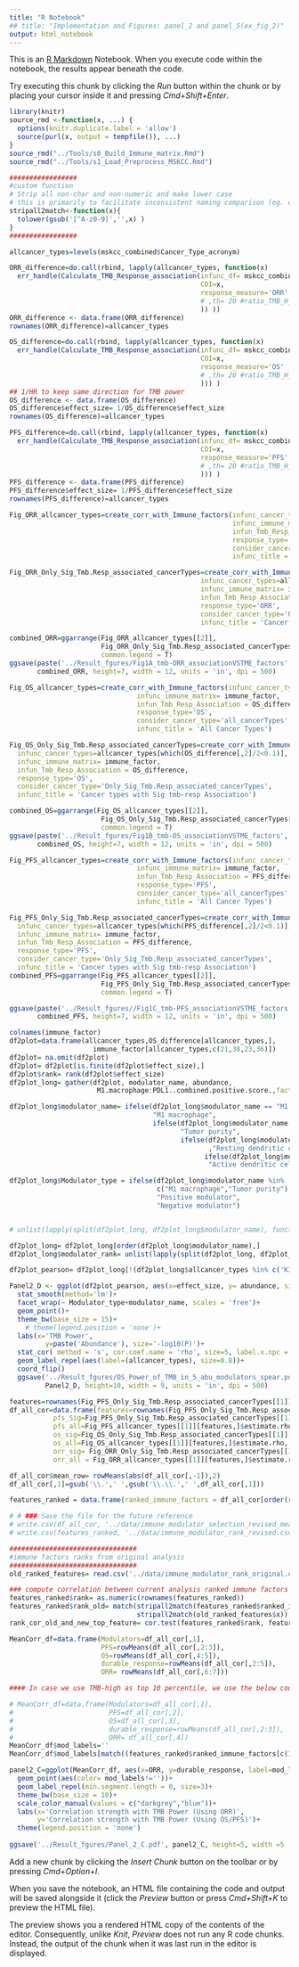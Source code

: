 ```yaml
---
title: "R Notebook"
## title: "Implementation and Figures: panel_2 and panel_5(ex_fig_2)"
output: html_notebook
---
```


This is an [R Markdown](http://rmarkdown.rstudio.com) Notebook. When you execute code within the notebook, the results appear beneath the code. 

Try executing this chunk by clicking the *Run* button within the chunk or by placing your cursor inside it and pressing *Cmd+Shift+Enter*. 

<!-- sourcing data and function file-->
```r
library(knitr)
source_rmd <-function(x, ...) {
  options(knitr.duplicate.label = 'allow')
  source(purl(x, output = tempfile()), ...)
}
source_rmd("../Tools/s0_Build_Immune_matrix.Rmd")
source_rmd("../Tools/s1_Load_Preprocess_MSKCC.Rmd")

#################
#custom function
# Strip all non-char and non-numeric and make lower case
# this is primarily to facilitate inconsistent naming comparison (eg. drugNames)
stripall2match<-function(x){
  tolower(gsub('[^A-z0-9]','',x) )
}
#################
```

<!-- Run s0 and s1 to load and preprocess the data and functions required-->
<!-- Calculate Response difference btw tmb-high vs low group-->
<!--Update- comment the argument in case of original analysis, please check the function and comment mention in s1_Load_Preprocess_MSKCC.Rmd -->
```r
allcancer_types=levels(mskcc_combined$Cancer_Type_acronym)

ORR_difference=do.call(rbind, lapply(allcancer_types, function(x)
  err_handle(Calculate_TMB_Response_association(infunc_df= mskcc_combined,
                                                COI=x,
                                                response_measure='ORR'
                                                # ,th= 20 #ratio_TMB_H_vs_L*100
                                                )) ))
ORR_difference <- data.frame(ORR_difference)
rownames(ORR_difference)=allcancer_types

OS_difference=do.call(rbind, lapply(allcancer_types, function(x)
  err_handle(Calculate_TMB_Response_association(infunc_df= mskcc_combined,
                                                COI=x,
                                                response_measure='OS'
                                                # ,th= 20 #ratio_TMB_H_vs_L*100
                                                ))) )
## 1/HR to keep same direction for TMB power
OS_difference <- data.frame(OS_difference)
OS_difference$effect_size= 1/OS_difference$effect_size
rownames(OS_difference)=allcancer_types

PFS_difference=do.call(rbind, lapply(allcancer_types, function(x)
  err_handle(Calculate_TMB_Response_association(infunc_df= mskcc_combined,
                                                COI=x,
                                                response_measure='PFS'
                                                # ,th= 20 #ratio_TMB_H_vs_L*100
                                                ))) )
PFS_difference <- data.frame(PFS_difference)
PFS_difference$effect_size= 1/PFS_difference$effect_size
rownames(PFS_difference)=allcancer_types
```

<!-- Figure 2B and extended_figure 2C-->
<!-- Immune determinants of tmb-response association Part 1: ORR-->
```r
Fig_ORR_allcancer_types=create_corr_with_Immune_factors(infunc_cancer_types=allcancer_types,
                                                        infunc_immune_matrix= immune_factor, #### set immune_factor for original analyis
                                                        infun_Tmb_Resp_Association = ORR_difference,
                                                        response_type='ORR',
                                                        consider_cancer_type='all_cancerTypes',
                                                        infunc_title = 'All Cancer Types')

Fig_ORR_Only_Sig_Tmb.Resp_associated_cancerTypes=create_corr_with_Immune_factors(
                                                infunc_cancer_types=allcancer_types[which(ORR_difference[,2]/2<0.1)],
                                                infunc_immune_matrix= immune_factor,
                                                infun_Tmb_Resp_Association = ORR_difference,
                                                response_type='ORR',
                                                consider_cancer_type='Only_Sig_Tmb.Resp_associated_cancerTypes',
                                                infunc_title = 'Cancer types with Sig Power of TMB')

combined_ORR=ggarrange(Fig_ORR_allcancer_types[[2]], 
                       Fig_ORR_Only_Sig_Tmb.Resp_associated_cancerTypes[[2]], 
                       common.legend = T)
ggsave(paste('../Result_fgures/Fig1A_tmb-ORR_associationVSTME_factors','.pdf', sep ='' ),
       combined_ORR, height=7, width = 12, units = 'in', dpi = 500)

```
<!-- Figure 2A and extended_figure 2B-->
<!-- Immune determinants of tmb-response association Part 2: OS-->
```r
Fig_OS_allcancer_types=create_corr_with_Immune_factors(infunc_cancer_types=allcancer_types,
                                infunc_immune_matrix= immune_factor,
                                infun_Tmb_Resp_Association = OS_difference,
                                response_type='OS',
                                consider_cancer_type='all_cancerTypes',
                                infunc_title = 'All Cancer Types')

Fig_OS_Only_Sig_Tmb.Resp_associated_cancerTypes=create_corr_with_Immune_factors(
  infunc_cancer_types=allcancer_types[which(OS_difference[,2]/2<0.1)],
  infunc_immune_matrix= immune_factor,
  infun_Tmb_Resp_Association = OS_difference,
  response_type='OS',
  consider_cancer_type='Only_Sig_Tmb.Resp_associated_cancerTypes',
  infunc_title = 'Cancer types with Sig tmb-resp Association')

combined_OS=ggarrange(Fig_OS_allcancer_types[[2]], 
                       Fig_OS_Only_Sig_Tmb.Resp_associated_cancerTypes[[2]], 
                       common.legend = T)
ggsave(paste('../Result_fgures/Fig1B_tmb-OS_associationVSTME_factors','.pdf', sep ='' ),
       combined_OS, height=7, width = 12, units = 'in', dpi = 500)


```
<!-- extended_figure 2A-->
<!-- Immune determinants of tmb-response association Part 3: PFS-->
```r
Fig_PFS_allcancer_types=create_corr_with_Immune_factors(infunc_cancer_types=allcancer_types,
                                infunc_immune_matrix= immune_factor,
                                infun_Tmb_Resp_Association = PFS_difference,
                                response_type='PFS',
                                consider_cancer_type='all_cancerTypes',
                                infunc_title = 'All Cancer Types')

Fig_PFS_Only_Sig_Tmb.Resp_associated_cancerTypes=create_corr_with_Immune_factors(
  infunc_cancer_types=allcancer_types[which(PFS_difference[,2]/2<0.1)],
  infunc_immune_matrix= immune_factor,
  infun_Tmb_Resp_Association = PFS_difference,
  response_type='PFS',
  consider_cancer_type='Only_Sig_Tmb.Resp_associated_cancerTypes',
  infunc_title = 'Cancer types with Sig tmb-resp Association')
combined_PFS=ggarrange(Fig_PFS_allcancer_types[[2]], 
                       Fig_PFS_Only_Sig_Tmb.Resp_associated_cancerTypes[[2]], 
                       common.legend = T)

ggsave(paste('../Result_fgures//Fig1C_tmb-PFS_associationVSTME_factors', '.pdf', sep ='' ),
       combined_PFS, height=7, width = 12, units = 'in', dpi = 500)
```

<!-- Figure 2D (panel2)-->
```r
colnames(immune_factor)
df2plot=data.frame(allcancer_types,OS_difference[allcancer_types,],
                     immune_factor[allcancer_types,c(21,38,23,36)])
df2plot= na.omit(df2plot)
df2plot= df2plot[is.finite(df2plot$effect_size),]
df2plot$rank= rank(df2plot$effect_size)
df2plot_long= gather(df2plot, modulator_name, abundance,
                      M1.macrophage:PDL1..combined.positive.score.,factor_key = T )

df2plot_long$modulator_name= ifelse(df2plot_long$modulator_name == "M1.macrophage", 
                                    "M1 macrophage", 
                                    ifelse(df2plot_long$modulator_name == "Tumor.purity", 
                                           "Tumor purity",
                                           ifelse(df2plot_long$modulator_name == "Resting.dendritic.cells"
                                                  ,"Resting dendritic cells", 
                                                 ifelse(df2plot_long$modulator_name == "Active.dendritic.cells",
                                                  "Active dendritic cells", "PDL1 combined positive score"))))

df2plot_long$Modulator_type = ifelse(df2plot_long$modulator_name %in% 
                                     c("M1 macrophage","Tumor purity"), 
                                     "Positive modulator", 
                                     "Negative modulator")


# unlist(lapply(split(df2plot_long, df2plot_long$modulator_name), function(x) rank(x[,6])))

df2plot_long= df2plot_long[order(df2plot_long$modulator_name),]
df2plot_long$modulator_rank= unlist(lapply(split(df2plot_long, df2plot_long$modulator_name), function(x) rank(x[,6])))

df2plot_pearson= df2plot_long[!(df2plot_long$allcancer_types %in% c('KIRC')),]

Panel2_D <- ggplot(df2plot_pearson, aes(x=effect_size, y= abundance, size= -log(P, 10))) + 
  stat_smooth(method='lm')+
  facet_wrap(~ Modulator_type+modulator_name, scales = 'free')+
  geom_point()+
  theme_bw(base_size = 15)+
    # theme(legend.position = 'none')+
  labs(x='TMB Power',
         y=paste('Abundance'), size='-log10(P)')+
  stat_cor( method = 's', cor.coef.name = 'rho', size=5, label.x.npc = 'center', label.y.npc = 'center')+
  geom_label_repel(aes(label=(allcancer_types), size=0.8))+
  coord_flip()
  ggsave('../Result_fgures/OS_Power_of_TMB_in_5_abu_modulators_spear.pdf',
         Panel2_D, height=10, width = 9, units = 'in', dpi = 500)

```


<!--Update - Revision 1: Top Modulators when excluding the PAAD-->
```r
features=rownames(Fig_PFS_Only_Sig_Tmb.Resp_associated_cancerTypes[[1]])
df_all_cor=data.frame(features=rownames(Fig_PFS_Only_Sig_Tmb.Resp_associated_cancerTypes[[1]]),
           pfs_Sig=Fig_PFS_Only_Sig_Tmb.Resp_associated_cancerTypes[[1]][features,]$estimate.rho,
           pfs_all=Fig_PFS_allcancer_types[[1]][features,]$estimate.rho,
           os_sig=Fig_OS_Only_Sig_Tmb.Resp_associated_cancerTypes[[1]][features,]$estimate.rho,
           os_all=Fig_OS_allcancer_types[[1]][features,]$estimate.rho,
           orr_sig= Fig_ORR_Only_Sig_Tmb.Resp_associated_cancerTypes[[1]][features,]$estimate.rho,
           orr_all = Fig_ORR_allcancer_types[[1]][features,]$estimate.rho)

df_all_cor$mean_row= rowMeans(abs(df_all_cor[,-1]),2)
df_all_cor[,1]=gsub('\\.',' ',gsub('\\.\\.',' ',df_all_cor[,1]))

features_ranked = data.frame(ranked_immune_factors = df_all_cor[order(rowMeans(apply(abs(df_all_cor[,c(-1,-8)]), 2, rank)), decreasing = T),1])

# # ### Save the file for the future reference
# write.csv(df_all_cor, '../data/immune_modulator_selection_revised_mean.csv')
# write.csv(features_ranked, '../data/immune_modulator_rank_revised.csv')
```

<!--Addition code to compute correlation between the feature's Rank of old analysis vs feature's Rank of new analysis-->
```r
################################
#immune factors ranks from original analysis
################################
old_ranked_features= read.csv('../data/immune_modulator_rank_original.csv')

### compute correlation between current analysis ranked immune factors and ranked_immune factor from original analysis
features_ranked$rank= as.numeric(rownames(features_ranked))
features_ranked$rank_old= match(stripall2match(features_ranked$ranked_immune_factors),
                                stripall2match(old_ranked_features$x))
rank_cor_old_and_new_top_feature= cor.test(features_ranked$rank, features_ranked$rank_old, method = "spearman")
```


<!-- Figure 2C (Panel2)-->
<!--Key modulators- "M1 macrophage","Tumor purity", "Resting dendritic cell", "PDL1 (CPS)", if the top modulator is other than above four modulators, please assign the rank to make it highlighted. eg: (features_ranked[c(1,2,3,4,5,14,15,18)])-->
```r
MeanCorr_df=data.frame(Modulators=df_all_cor[,1],
                       PFS=rowMeans(df_all_cor[,2:3]),
                       OS=rowMeans(df_all_cor[,4:5]),
                       durable_response=rowMeans(df_all_cor[,2:5]),
                       ORR= rowMeans(df_all_cor[,6:7]))

#### In case we use TMB-high as top 10 percentile, we use the below code as the mean is derived by the corr bet Tmb power(significant cancer type) and immune factors.

# MeanCorr_df=data.frame(Modulators=df_all_cor[,1],
#                        PFS=df_all_cor[,2],
#                        OS=df_all_cor[,3],
#                        durable_response=rowMeans(df_all_cor[,2:3]),
#                        ORR= df_all_cor[,4])
MeanCorr_df$mod_labels=''
MeanCorr_df$mod_labels[match((features_ranked$ranked_immune_factors[c(1,2,3,6)]),MeanCorr_df$Modulators)]=(features_ranked$ranked_immune_factors[c(1,2,3,6)])

panel2_C=ggplot(MeanCorr_df, aes(x=ORR, y=durable_response, label=mod_labels))+
  geom_point(aes(color= mod_labels!=''))+
  geom_label_repel(min.segment.length = 0, size=3)+
  theme_bw(base_size = 18)+
  scale_color_manual(values = c("darkgrey","blue"))+
  labs(x='Correlation strength with TMB Power (Using ORR)',
       y='Correlation strength with TMB Power (Using OS/PFS)')+
  theme(legend.position = 'none')
  
ggsave('../Result_fgures/Panel_2_C.pdf', panel2_C, height=5, width =5 , units = 'in', dpi = 500)
```





Add a new chunk by clicking the *Insert Chunk* button on the toolbar or by pressing *Cmd+Option+I*.

When you save the notebook, an HTML file containing the code and output will be saved alongside it (click the *Preview* button or press *Cmd+Shift+K* to preview the HTML file). 

The preview shows you a rendered HTML copy of the contents of the editor. Consequently, unlike *Knit*, *Preview* does not run any R code chunks. Instead, the output of the chunk when it was last run in the editor is displayed.


